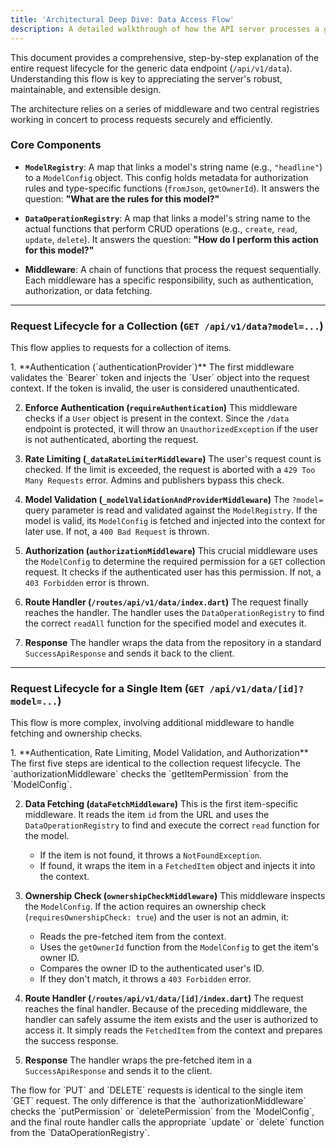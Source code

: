```yaml
---
title: 'Architectural Deep Dive: Data Access Flow'
description: A detailed walkthrough of how the API server processes a generic data request from start to finish.
---
```



This document provides a comprehensive, step-by-step explanation of the entire request lifecycle for the generic data endpoint (`/api/v1/data`). Understanding this flow is key to appreciating the server's robust, maintainable, and extensible design.

The architecture relies on a series of middleware and two central registries working in concert to process requests securely and efficiently.

### Core Components

-   **`ModelRegistry`**: A map that links a model's string name (e.g., `"headline"`) to a `ModelConfig` object. This config holds metadata for authorization rules and type-specific functions (`fromJson`, `getOwnerId`). It answers the question: **"What are the rules for this model?"**

-   **`DataOperationRegistry`**: A map that links a model's string name to the actual functions that perform CRUD operations (e.g., `create`, `read`, `update`, `delete`). It answers the question: **"How do I perform this action for this model?"**

-   **Middleware**: A chain of functions that process the request sequentially. Each middleware has a specific responsibility, such as authentication, authorization, or data fetching.

---

### Request Lifecycle for a Collection (`GET /api/v1/data?model=...`)

This flow applies to requests for a collection of items.

<Steps>
1.  **Authentication (`authenticationProvider`)**
    The first middleware validates the `Bearer` token and injects the `User` object into the request context. If the token is invalid, the user is considered unauthenticated.

2.  **Enforce Authentication (`requireAuthentication`)**
    This middleware checks if a `User` object is present in the context. Since the `/data` endpoint is protected, it will throw an `UnauthorizedException` if the user is not authenticated, aborting the request.

3.  **Rate Limiting (`_dataRateLimiterMiddleware`)**
    The user's request count is checked. If the limit is exceeded, the request is aborted with a `429 Too Many Requests` error. Admins and publishers bypass this check.

4.  **Model Validation (`_modelValidationAndProviderMiddleware`)**
    The `?model=` query parameter is read and validated against the `ModelRegistry`. If the model is valid, its `ModelConfig` is fetched and injected into the context for later use. If not, a `400 Bad Request` is thrown.

5.  **Authorization (`authorizationMiddleware`)**
    This crucial middleware uses the `ModelConfig` to determine the required permission for a `GET` collection request. It checks if the authenticated user has this permission. If not, a `403 Forbidden` error is thrown.

6.  **Route Handler (`/routes/api/v1/data/index.dart`)**
    The request finally reaches the handler. The handler uses the `DataOperationRegistry` to find the correct `readAll` function for the specified model and executes it.

7.  **Response**
    The handler wraps the data from the repository in a standard `SuccessApiResponse` and sends it back to the client.
</Steps>

---

### Request Lifecycle for a Single Item (`GET /api/v1/data/[id]?model=...`)

This flow is more complex, involving additional middleware to handle fetching and ownership checks.

<Steps>
1.  **Authentication, Rate Limiting, Model Validation, and Authorization**
    The first five steps are identical to the collection request lifecycle. The `authorizationMiddleware` checks the `getItemPermission` from the `ModelConfig`.

2.  **Data Fetching (`dataFetchMiddleware`)**
    This is the first item-specific middleware. It reads the item `id` from the URL and uses the `DataOperationRegistry` to find and execute the correct `read` function for the model.
    -   If the item is not found, it throws a `NotFoundException`.
    -   If found, it wraps the item in a `FetchedItem` object and injects it into the context.

3.  **Ownership Check (`ownershipCheckMiddleware`)**
    This middleware inspects the `ModelConfig`. If the action requires an ownership check (`requiresOwnershipCheck: true`) and the user is not an admin, it:
    -   Reads the pre-fetched item from the context.
    -   Uses the `getOwnerId` function from the `ModelConfig` to get the item's owner ID.
    -   Compares the owner ID to the authenticated user's ID.
    -   If they don't match, it throws a `403 Forbidden` error.

4.  **Route Handler (`/routes/api/v1/data/[id]/index.dart`)**
    The request reaches the final handler. Because of the preceding middleware, the handler can safely assume the item exists and the user is authorized to access it. It simply reads the `FetchedItem` from the context and prepares the success response.

5.  **Response**
    The handler wraps the pre-fetched item in a `SuccessApiResponse` and sends it to the client.
</Steps>

<Aside type="note" title="PUT and DELETE Requests">
The flow for `PUT` and `DELETE` requests is identical to the single item `GET` request. The only difference is that the `authorizationMiddleware` checks the `putPermission` or `deletePermission` from the `ModelConfig`, and the final route handler calls the appropriate `update` or `delete` function from the `DataOperationRegistry`.
</Aside>
